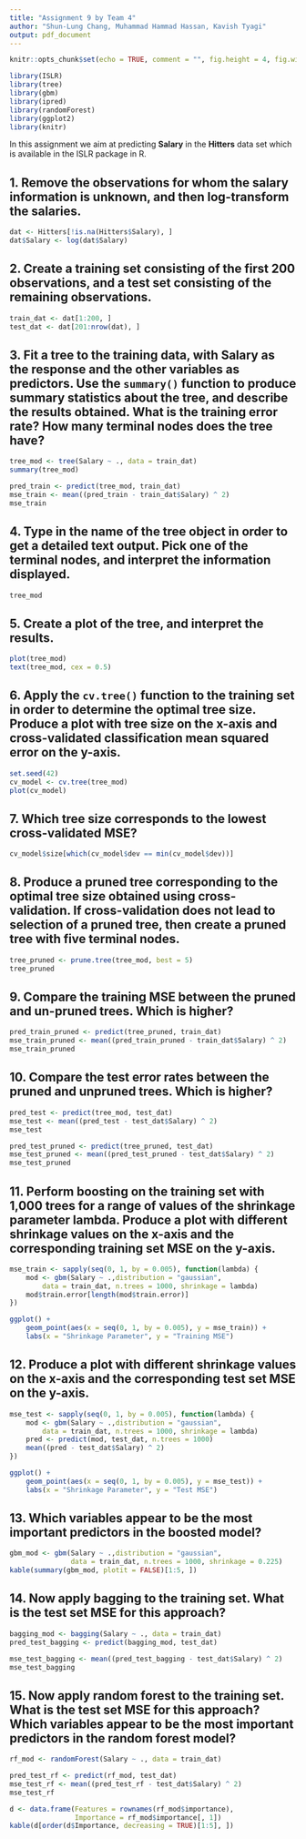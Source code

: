 ```yaml
---
title: "Assignment 9 by Team 4"
author: "Shun-Lung Chang, Muhammad Hammad Hassan, Kavish Tyagi"
output: pdf_document
---
```


```r
knitr::opts_chunk$set(echo = TRUE, comment = "", fig.height = 4, fig.width = 4, fig.align = 'center')
```

```r
library(ISLR)
library(tree)
library(gbm)
library(ipred)
library(randomForest)
library(ggplot2)
library(knitr)
```

In this assignment we aim at predicting **Salary** in the **Hitters** data set which is available in the ISLR package in R.

## 1. Remove the observations for whom the salary information is unknown, and then log-transform the salaries.

```r
dat <- Hitters[!is.na(Hitters$Salary), ]
dat$Salary <- log(dat$Salary)
```

## 2. Create a training set consisting of the first 200 observations, and a test set consisting of the remaining observations.

```r
train_dat <- dat[1:200, ]
test_dat <- dat[201:nrow(dat), ]
```

## 3. Fit a tree to the training data, with Salary as the response and the other variables as predictors. Use the `summary()` function to produce summary statistics about the tree, and describe the results obtained. What is the training error rate? How many terminal nodes does the tree have?

```r
tree_mod <- tree(Salary ~ ., data = train_dat)
summary(tree_mod)
```

```r
pred_train <- predict(tree_mod, train_dat)
mse_train <- mean((pred_train - train_dat$Salary) ^ 2)
mse_train
```

## 4. Type in the name of the tree object in order to get a detailed text output. Pick one of the terminal nodes, and interpret the information displayed.

```r
tree_mod
```

## 5. Create a plot of the tree, and interpret the results.

```r
plot(tree_mod)
text(tree_mod, cex = 0.5)
```

## 6. Apply the `cv.tree()` function to the training set in order to determine the optimal tree size. Produce a plot with tree size on the x-axis and cross-validated classification mean squared error on the y-axis.

```r
set.seed(42)
cv_model <- cv.tree(tree_mod)
plot(cv_model)
```

## 7. Which tree size corresponds to the lowest cross-validated MSE?

```r
cv_model$size[which(cv_model$dev == min(cv_model$dev))]
```

## 8. Produce a pruned tree corresponding to the optimal tree size obtained using cross-validation. If cross-validation does not lead to selection of a pruned tree, then create a pruned tree with five terminal nodes.

```r
tree_pruned <- prune.tree(tree_mod, best = 5)
tree_pruned
```

## 9. Compare the training MSE between the pruned and un-pruned trees. Which is higher?

```r
pred_train_pruned <- predict(tree_pruned, train_dat)
mse_train_pruned <- mean((pred_train_pruned - train_dat$Salary) ^ 2)
mse_train_pruned
```

## 10. Compare the test error rates between the pruned and unpruned trees. Which is higher?

```r
pred_test <- predict(tree_mod, test_dat)
mse_test <- mean((pred_test - test_dat$Salary) ^ 2)
mse_test
```

```r
pred_test_pruned <- predict(tree_pruned, test_dat)
mse_test_pruned <- mean((pred_test_pruned - test_dat$Salary) ^ 2)
mse_test_pruned
```

## 11. Perform boosting on the training set with 1,000 trees for a range of values of the shrinkage parameter lambda. Produce a plot with different shrinkage values on the x-axis and the corresponding training set MSE on the y-axis.

```r
mse_train <- sapply(seq(0, 1, by = 0.005), function(lambda) {
    mod <- gbm(Salary ~ .,distribution = "gaussian", 
        data = train_dat, n.trees = 1000, shrinkage = lambda)
    mod$train.error[length(mod$train.error)]
})
```

```r
ggplot() + 
    geom_point(aes(x = seq(0, 1, by = 0.005), y = mse_train)) + 
    labs(x = "Shrinkage Parameter", y = "Training MSE")
```

## 12. Produce a plot with different shrinkage values on the x-axis and the corresponding test set MSE on the y-axis.

```r
mse_test <- sapply(seq(0, 1, by = 0.005), function(lambda) {
    mod <- gbm(Salary ~ .,distribution = "gaussian", 
        data = train_dat, n.trees = 1000, shrinkage = lambda)
    pred <- predict(mod, test_dat, n.trees = 1000)
    mean((pred - test_dat$Salary) ^ 2) 
})
```

```r
ggplot() + 
    geom_point(aes(x = seq(0, 1, by = 0.005), y = mse_test)) + 
    labs(x = "Shrinkage Parameter", y = "Test MSE")
```

## 13. Which variables appear to be the most important predictors in the boosted model?

```r
gbm_mod <- gbm(Salary ~ .,distribution = "gaussian", 
               data = train_dat, n.trees = 1000, shrinkage = 0.225)
kable(summary(gbm_mod, plotit = FALSE)[1:5, ])
```

## 14. Now apply bagging to the training set. What is the test set MSE for this approach?

```r
bagging_mod <- bagging(Salary ~ ., data = train_dat)
pred_test_bagging <- predict(bagging_mod, test_dat)

mse_test_bagging <- mean((pred_test_bagging - test_dat$Salary) ^ 2)
mse_test_bagging
```

## 15. Now apply random forest to the training set. What is the test set MSE for this approach? Which variables appear to be the most important predictors in the random forest model?
```r
rf_mod <- randomForest(Salary ~ ., data = train_dat)

pred_test_rf <- predict(rf_mod, test_dat)
mse_test_rf <- mean((pred_test_rf - test_dat$Salary) ^ 2)
mse_test_rf
```

```r
d <- data.frame(Features = rownames(rf_mod$importance), 
                Importance = rf_mod$importance[, 1])
kable(d[order(d$Importance, decreasing = TRUE)[1:5], ])
```